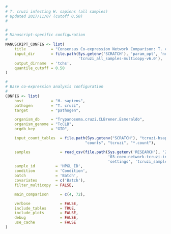 ```r
#
# T. cruzi infecting H. sapiens (all samples)
# Updated 2017/11/07 (cutoff 0.50)
#

#
# Manuscript-specific configuration
#
MANUSCRIPT_CONFIG <- list(
    title           = "Consensus Co-expression Network Comparison: T. cruzi infecting H. sapiens", 
    input_dir       = file.path(Sys.getenv('SCRATCH'), 'param_opt', 'normal',
                                'tcruzi_all_samples-multicopy-v6.0'),
    output_dirname  = 'tchs',
    quantile_cutoff = 0.50
)

#
# Base co-expression analysis configuration
#
CONFIG <- list(
    host            = "H. sapiens",
    pathogen        = "T. cruzi",
    target          = "pathogen",

    organism_db     = "Trypanosoma.cruzi.CLBrener.Esmeraldo",
    organism_genome = "TcCLB",
    orgdb_key       = "GID",

    input_count_tables  = file.path(Sys.getenv("SCRATCH"), "tcruzi-hsapiens",
                                   "counts", "tcruzi", "*.count"),

    samples             = read_csv(file.path(Sys.getenv('RESEARCH'), '2015',
                                             '03-coex-network-tcruzi-infecting-hsapiens',
                                             'settings', 'tcruzi_samples.csv')),
    sample_id         = 'HPGL_ID',
    condition         = 'Condition',
    batch             = 'Batch',
    covariates        = c('Batch'),
    filter_multicopy  = FALSE,

    main_comparison     = c(4, 72),

    verbose             = FALSE,
    include_tables      = TRUE,
    include_plots       = FALSE,
    debug               = FALSE,
    use_cache           = FALSE
)
```
